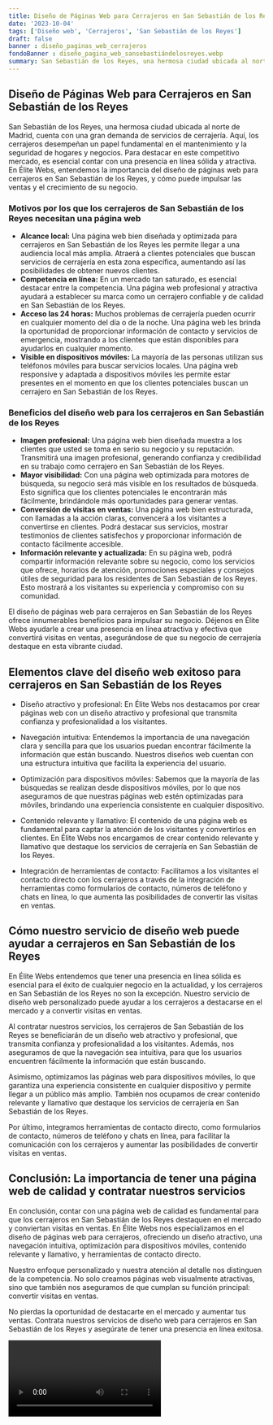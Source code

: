 ```yaml
---
title: Diseño de Páginas Web para Cerrajeros en San Sebastián de los Reyes
date: '2023-10-04'
tags: ['Diseño web', 'Cerrajeros', 'San Sebastián de los Reyes']
draft: false
banner : diseño_paginas_web_cerrajeros
fondoBanner : diseño_pagina_web_sansebastiándelosreyes.webp
summary: San Sebastián de los Reyes, una hermosa ciudad ubicada al norte de Madrid, cuenta con una gran demanda de servicios de cerrajería. Aquí, los cerrajeros desempeñan un papel fundamental en el mantenimiento y la seguridad de hogares y negocios. Para destacar en este competitivo mercado, es esencial contar con una presencia en línea sólida y atractiva. En Élite Webs, entendemos la importancia del diseño de páginas web para cerrajeros en San Sebastián de los Reyes, y cómo puede impulsar las ventas y el crecimiento de su negocio.
---
```


## Diseño de Páginas Web para Cerrajeros en San Sebastián de los Reyes

San Sebastián de los Reyes, una hermosa ciudad ubicada al norte de Madrid, cuenta con una gran demanda de servicios de cerrajería. Aquí, los cerrajeros desempeñan un papel fundamental en el mantenimiento y la seguridad de hogares y negocios. Para destacar en este competitivo mercado, es esencial contar con una presencia en línea sólida y atractiva. En Élite Webs, entendemos la importancia del diseño de páginas web para cerrajeros en San Sebastián de los Reyes, y cómo puede impulsar las ventas y el crecimiento de su negocio.

### Motivos por los que los cerrajeros de San Sebastián de los Reyes necesitan una página web

- **Alcance local:** Una página web bien diseñada y optimizada para cerrajeros en San Sebastián de los Reyes les permite llegar a una audiencia local más amplia. Atraerá a clientes potenciales que buscan servicios de cerrajería en esta zona específica, aumentando así las posibilidades de obtener nuevos clientes.
- **Competencia en línea:** En un mercado tan saturado, es esencial destacar entre la competencia. Una página web profesional y atractiva ayudará a establecer su marca como un cerrajero confiable y de calidad en San Sebastián de los Reyes.
- **Acceso las 24 horas:** Muchos problemas de cerrajería pueden ocurrir en cualquier momento del día o de la noche. Una página web les brinda la oportunidad de proporcionar información de contacto y servicios de emergencia, mostrando a los clientes que están disponibles para ayudarlos en cualquier momento.
- **Visible en dispositivos móviles:** La mayoría de las personas utilizan sus teléfonos móviles para buscar servicios locales. Una página web responsive y adaptada a dispositivos móviles les permite estar presentes en el momento en que los clientes potenciales buscan un cerrajero en San Sebastián de los Reyes.

### Beneficios del diseño web para los cerrajeros en San Sebastián de los Reyes

- **Imagen profesional:** Una página web bien diseñada muestra a los clientes que usted se toma en serio su negocio y su reputación. Transmitirá una imagen profesional, generando confianza y credibilidad en su trabajo como cerrajero en San Sebastián de los Reyes.
- **Mayor visibilidad:** Con una página web optimizada para motores de búsqueda, su negocio será más visible en los resultados de búsqueda. Esto significa que los clientes potenciales le encontrarán más fácilmente, brindándole más oportunidades para generar ventas.
- **Conversión de visitas en ventas:** Una página web bien estructurada, con llamadas a la acción claras, convencerá a los visitantes a convertirse en clientes. Podrá destacar sus servicios, mostrar testimonios de clientes satisfechos y proporcionar información de contacto fácilmente accesible.
- **Información relevante y actualizada:** En su página web, podrá compartir información relevante sobre su negocio, como los servicios que ofrece, horarios de atención, promociones especiales y consejos útiles de seguridad para los residentes de San Sebastián de los Reyes. Esto mostrará a los visitantes su experiencia y compromiso con su comunidad.

El diseño de páginas web para cerrajeros en San Sebastián de los Reyes ofrece innumerables beneficios para impulsar su negocio. Déjenos en Élite Webs ayudarle a crear una presencia en línea atractiva y efectiva que convertirá visitas en ventas, asegurándose de que su negocio de cerrajería destaque en esta vibrante ciudad.

<GifSeo />

<Cta />

## Elementos clave del diseño web exitoso para cerrajeros en San Sebastián de los Reyes

- Diseño atractivo y profesional: En Élite Webs nos destacamos por crear páginas web con un diseño atractivo y profesional que transmita confianza y profesionalidad a los visitantes.

- Navegación intuitiva: Entendemos la importancia de una navegación clara y sencilla para que los usuarios puedan encontrar fácilmente la información que están buscando. Nuestros diseños web cuentan con una estructura intuitiva que facilita la experiencia del usuario.

- Optimización para dispositivos móviles: Sabemos que la mayoría de las búsquedas se realizan desde dispositivos móviles, por lo que nos aseguramos de que nuestras páginas web estén optimizadas para móviles, brindando una experiencia consistente en cualquier dispositivo.

- Contenido relevante y llamativo: El contenido de una página web es fundamental para captar la atención de los visitantes y convertirlos en clientes. En Élite Webs nos encargamos de crear contenido relevante y llamativo que destaque los servicios de cerrajería en San Sebastián de los Reyes.

- Integración de herramientas de contacto: Facilitamos a los visitantes el contacto directo con los cerrajeros a través de la integración de herramientas como formularios de contacto, números de teléfono y chats en línea, lo que aumenta las posibilidades de convertir las visitas en ventas.

## Cómo nuestro servicio de diseño web puede ayudar a cerrajeros en San Sebastián de los Reyes

En Élite Webs entendemos que tener una presencia en línea sólida es esencial para el éxito de cualquier negocio en la actualidad, y los cerrajeros en San Sebastián de los Reyes no son la excepción. Nuestro servicio de diseño web personalizado puede ayudar a los cerrajeros a destacarse en el mercado y a convertir visitas en ventas.

Al contratar nuestros servicios, los cerrajeros de San Sebastián de los Reyes se beneficiarán de un diseño web atractivo y profesional, que transmita confianza y profesionalidad a los visitantes. Además, nos aseguramos de que la navegación sea intuitiva, para que los usuarios encuentren fácilmente la información que están buscando.

Asimismo, optimizamos las páginas web para dispositivos móviles, lo que garantiza una experiencia consistente en cualquier dispositivo y permite llegar a un público más amplio. También nos ocupamos de crear contenido relevante y llamativo que destaque los servicios de cerrajería en San Sebastián de los Reyes.

Por último, integramos herramientas de contacto directo, como formularios de contacto, números de teléfono y chats en línea, para facilitar la comunicación con los cerrajeros y aumentar las posibilidades de convertir visitas en ventas.

## Conclusión: La importancia de tener una página web de calidad y contratar nuestros servicios

En conclusión, contar con una página web de calidad es fundamental para que los cerrajeros en San Sebastián de los Reyes destaquen en el mercado y conviertan visitas en ventas. En Élite Webs nos especializamos en el diseño de páginas web para cerrajeros, ofreciendo un diseño atractivo, una navegación intuitiva, optimización para dispositivos móviles, contenido relevante y llamativo, y herramientas de contacto directo.

Nuestro enfoque personalizado y nuestra atención al detalle nos distinguen de la competencia. No solo creamos páginas web visualmente atractivas, sino que también nos aseguramos de que cumplan su función principal: convertir visitas en ventas.

No pierdas la oportunidad de destacarte en el mercado y aumentar tus ventas. Contrata nuestros servicios de diseño web para cerrajeros en San Sebastián de los Reyes y asegúrate de tener una presencia en línea exitosa.

<Video />

<CtaBot job='Cerrajeros' city='San Sebastián de los Reyes'/>

<Gmaps query='San Sebastián de los Reyes+españa+maps' />